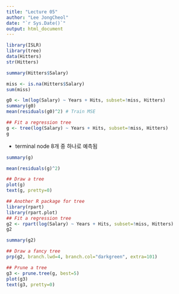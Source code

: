 ```yaml
---
title: "Lecture 05"
author: "Lee JongCheol"
date: "`r Sys.Date()`"
output: html_document
---
```


```r
library(ISLR)
library(tree)
data(Hitters)
str(Hitters)
```

```r
summary(Hitters$Salary)
```

```r
miss <- is.na(Hitters$Salary)
sum(miss)
```

```r
g0 <- lm(log(Salary) ~ Years + Hits, subset=!miss, Hitters)
summary(g0)
mean(residuals(g0)^2) # Train MSE
```

```r
## Fit a regression tree
g <- tree(log(Salary) ~ Years + Hits, subset=!miss, Hitters)
g
```

* terminal node 8개 중 하나로 예측됨

```r
summary(g)
```

```r
mean(residuals(g)^2)
```

```r
## Draw a tree
plot(g)
text(g, pretty=0)
```

```r
## Another R package for tree
library(rpart)
library(rpart.plot)
## Fit a regression tree
g2 <- rpart(log(Salary) ~ Years + Hits, subset=!miss, Hitters)
g2
```

```r
summary(g2)
```

```r
## Draw a fancy tree
prp(g2, branch.lwd=4, branch.col="darkgreen", extra=101)
```

```r
## Prune a tree
g3 <- prune.tree(g, best=5)
plot(g3)
text(g3, pretty=0)
```

```r

```

```r

```

```r

```

```r

```

```r

```

```r

```

```r

```

